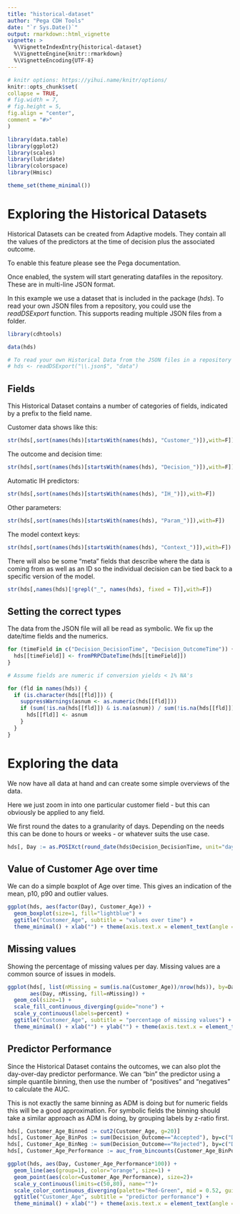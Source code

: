 ```yaml
---
title: "historical-dataset"
author: "Pega CDH Tools"
date: "`r Sys.Date()`"
output: rmarkdown::html_vignette
vignette: >
  %\VignetteIndexEntry{historical-dataset}
  %\VignetteEngine{knitr::rmarkdown}
  %\VignetteEncoding{UTF-8}
---
```


```r
# knitr options: https://yihui.name/knitr/options/
knitr::opts_chunk$set(
collapse = TRUE,
# fig.width = 7,
# fig.height = 5,
fig.align = "center",
comment = "#>"
)

library(data.table)
library(ggplot2)
library(scales)
library(lubridate)
library(colorspace)
library(Hmisc)

theme_set(theme_minimal())
```

# Exploring the Historical Datasets

Historical Datasets can be created from Adaptive models. They contain all the
values of the predictors at the time of decision plus the associated outcome.

To enable this feature please see the Pega documentation.

Once enabled, the system will start generating datafiles in the repository. These
are in multi-line JSON format.

In this example we use a dataset that is included in the package (*hds*). To read 
your own JSON files from a repository, you could use the 
*readDSExport* function. This supports reading multiple JSON files from a folder. 

```r
library(cdhtools)

data(hds)

# To read your own Historical Data from the JSON files in a repository use:
# hds <- readDSExport("\\.json$", "data")
```

## Fields

This Historical Dataset contains a number of categories of fields,
indicated by a prefix to the field name.

Customer data shows like this:

```r
str(hds[,sort(names(hds)[startsWith(names(hds), "Customer_")]),with=F])
```

The outcome and decision time:

```r
str(hds[,sort(names(hds)[startsWith(names(hds), "Decision_")]),with=F])
```

Automatic IH predictors:

```r
str(hds[,sort(names(hds)[startsWith(names(hds), "IH_")]),with=F])
```

Other parameters:

```r
str(hds[,sort(names(hds)[startsWith(names(hds), "Param_")]),with=F])
```

The model context keys:

```r
str(hds[,sort(names(hds)[startsWith(names(hds), "Context_")]),with=F])
```

There will also be some "meta" fields that describe where the data is coming from as
well as an ID so the individual decision can be tied back to a specific version of the
model.

```r
str(hds[,names(hds)[!grepl("_", names(hds), fixed = T)],with=F])
```

## Setting the correct types

The data from the JSON file will all be read as symbolic. We fix up the
date/time fields and the numerics.

```r
for (timeField in c("Decision_DecisionTime", "Decision_OutcomeTime")) {
  hds[[timeField]] <- fromPRPCDateTime(hds[[timeField]])
}

# Assume fields are numeric if conversion yields < 1% NA's

for (fld in names(hds)) {
  if (is.character(hds[[fld]])) {
    suppressWarnings(asnum <- as.numeric(hds[[fld]]))
    if (sum(!is.na(hds[[fld]]) & is.na(asnum)) / sum(!is.na(hds[[fld]])) < 0.01) {
      hds[[fld]] <- asnum
    }
  }
}
```

# Exploring the data

We now have all data at hand and can create some simple overviews of the data.

Here we just zoom in into one particular customer field - but this can 
obviously be applied to any field.

We first round the dates to a granularity of days. Depending on the needs this
can be done to hours or weeks - or whatever suits the use case.

```r
hds[, Day := as.POSIXct(round_date(hds$Decision_DecisionTime, unit="day"))]
```

## Value of Customer Age over time

We can do a simple boxplot of Age over time. This gives an indication of the
mean, p10, p90 and outlier values.

```r
ggplot(hds, aes(factor(Day), Customer_Age)) +
  geom_boxplot(size=1, fill="lightblue") +
  ggtitle("Customer_Age", subtitle = "values over time") +
  theme_minimal() + xlab("") + theme(axis.text.x = element_text(angle = 45, vjust = 1))
```

## Missing values

Showing the percentage of missing values per day. Missing values
are a common source of issues in models.

```r
ggplot(hds[, list(nMissing = sum(is.na(Customer_Age))/nrow(hds)), by=Day],
       aes(Day, nMissing, fill=nMissing)) +
  geom_col(size=1) +
  scale_fill_continuous_diverging(guide="none") +
  scale_y_continuous(labels=percent) +
  ggtitle("Customer_Age", subtitle = "percentage of missing values") +
  theme_minimal() + xlab("") + ylab("") + theme(axis.text.x = element_text(angle = 45, vjust = 1))
```

## Predictor Performance

Since the Historical Dataset contains the outcomes, we can also plot the day-over-day 
predictor performance. We can "bin" the predictor using a simple quantile binning,
then use the number of "positives" and "negatives" to calculate the AUC.

This is not exactly the same binning as ADM is doing but for numeric fields this
will be a good approximation. For symbolic fields the binning should take a 
similar approach as ADM is doing, by grouping labels by z-ratio first.

```r
hds[, Customer_Age_Binned := cut2(Customer_Age, g=20)]
hds[, Customer_Age_BinPos := sum(Decision_Outcome=="Accepted"), by=c("Day", "Customer_Age_Binned")]
hds[, Customer_Age_BinNeg := sum(Decision_Outcome=="Rejected"), by=c("Day", "Customer_Age_Binned")]
hds[, Customer_Age_Performance := auc_from_bincounts(Customer_Age_BinPos, Customer_Age_BinNeg), by=c("Day")]
```

```r
ggplot(hds, aes(Day, Customer_Age_Performance*100)) +
  geom_line(aes(group=1), color="orange", size=1) +
  geom_point(aes(color=Customer_Age_Performance), size=2)+
  scale_y_continuous(limits=c(50,80), name="")+
  scale_color_continuous_diverging(palette="Red-Green", mid = 0.52, guide="none")+
  ggtitle("Customer_Age", subtitle = "predictor performance") +
  theme_minimal() + xlab("") + theme(axis.text.x = element_text(angle = 45, vjust = 1))
```





